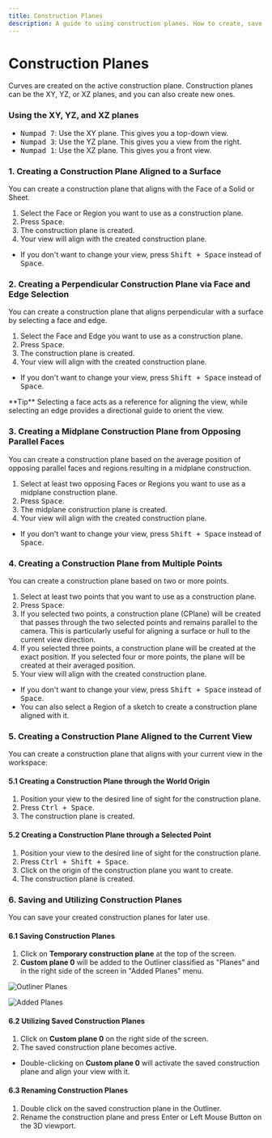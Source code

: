 ```yaml
---
title: Construction Planes
description: A guide to using construction planes. How to create, save, rename, reuse them.
---
```


# Construction Planes

Curves are created on the active construction plane. 
Construction planes can be the XY, YZ, or XZ planes, and you can also create new ones.

### Using the XY, YZ, and XZ planes

- <kbd>Numpad 7</kbd>: Use the XY plane. This gives you a top-down view.
- <kbd>Numpad 3</kbd>: Use the YZ plane. This gives you a view from the right.
- <kbd>Numpad 1</kbd>: Use the XZ plane. This gives you a front view.

### 1. Creating a Construction Plane Aligned to a Surface

You can create a construction plane that aligns with the Face of a Solid or Sheet. 

1. Select the Face or Region you want to use as a construction plane.
2. Press <kbd>Space</kbd>.
3. The construction plane is created.
4. Your view will align with the created construction plane.

- If you don't want to change your view, press <kbd>Shift + Space</kbd> instead of <kbd>Space</kbd>.

<VideoPlayer fileName="construction-plane-1"/>

### 2. Creating a Perpendicular Construction Plane via Face and Edge Selection

You can create a construction plane that aligns perpendicular with a surface by selecting a face and edge.

1. Select the Face and Edge you want to use as a construction plane.
2. Press <kbd>Space</kbd>.
3. The construction plane is created.
4. Your view will align with the created construction plane.

- If you don't want to change your view, press <kbd>Shift + Space</kbd> instead of <kbd>Space</kbd>.

<VideoPlayer fileName="construction-plane-6"/>

<Callout type="info" emoji="💡">
**Tip**
   Selecting a face acts as a reference for aligning the view, while selecting an edge provides a directional guide to orient the view.
</Callout>

### 3. Creating a Midplane Construction Plane from Opposing Parallel Faces

You can create a construction plane based on the average position of opposing parallel faces and regions resulting in a midplane construction.

1. Select at least two opposing Faces or Regions you want to use as a midplane construction plane.
2. Press <kbd>Space</kbd>.
3. The midplane construction plane is created.
4. Your view will align with the created construction plane. 

- If you don't want to change your view, press <kbd>Shift + Space</kbd> instead of <kbd>Space</kbd>.

<VideoPlayer fileName="construction-plane-2"/> 

### 4. Creating a Construction Plane from Multiple Points

You can create a construction plane based on two or more points.

1. Select at least two points that you want to use as a construction plane.
2. Press <kbd>Space</kbd>.
3. If you selected two points, a construction plane (CPlane) will be created that passes through the two selected points and remains parallel to the camera. This is particularly useful for aligning a surface or hull to the current view direction.
3. If you selected three points, a construction plane will be created at the exact position. If you selected four or more points, the plane will be created at their averaged position.
4. Your view will align with the created construction plane.

- If you don't want to change your view, press <kbd>Shift + Space</kbd> instead of <kbd>Space</kbd>.
- You can also select a Region of a sketch to create a construction plane aligned with it.

<VideoPlayer fileName="construction-plane-3"/>

### 5. Creating a Construction Plane Aligned to the Current View

You can create a construction plane that aligns with your current view in the workspace:

#### 5.1 Creating a Construction Plane through the World Origin

1. Position your view to the desired line of sight for the construction plane.
2. Press <kbd>Ctrl + Space</kbd>.
3. The construction plane is created.

<VideoPlayer fileName="construction-plane-4"/> 

#### 5.2 Creating a Construction Plane through a Selected Point

1. Position your view to the desired line of sight for the construction plane.
2. Press <kbd>Ctrl + Shift + Space</kbd>.
3. Click on the origin of the construction plane you want to create.
4. The construction plane is created.

<VideoPlayer fileName="construction-plane-5"/> 

### 6. Saving and Utilizing Construction Planes

You can save your created construction planes for later use.

#### 6.1 Saving Construction Planes

1. Click on **Temporary construction plane** at the top of the screen.
2. **Custom plane 0** will be added to the Outliner classified as "Planes" and in the right side of the screen in "Added Planes" menu.

![Outliner Planes](/img/construction-plane-saved.png) 

![Added Planes](/img/construction-plane-menu.png)  

#### 6.2 Utilizing Saved Construction Planes

1. Click on **Custom plane 0** on the right side of the screen.
2. The saved construction plane becomes active.

- Double-clicking on **Custom plane 0** will activate the saved construction plane and align your view with it.

#### 6.3 Renaming Construction Planes

1. Double click on the saved construction plane in the Outliner. 
2. Rename the construction plane and press Enter or Left Mouse Button on the 3D viewport.
